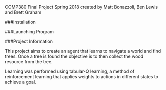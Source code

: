 COMP380 Final Project Spring 2018
created by Matt Bonazzoli, Ben Lewis and Brett Graham

###Installation

###Launching Program

###Project Information

This project aims to create an agent that learns to navigate a world and find trees.
Once a tree is found the objective is to then collect the wood resource from the tree.

Learning was performed using tabular-Q learning, a method of reinforcement learning that
applies weights to actions in different states to achieve a goal.